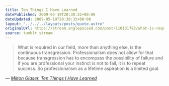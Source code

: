 ```yaml
---
title: Ten Things I Have Learned
datePublished: 2009-05-19T20:38:32+00:00
dateUpdated: 2009-05-19T20:38:32+00:00
layout: "../../../layouts/posts/quote.astro"
originalUrl: https://stream.anglepoised.com/post/110131782/what-is-required-in-our-field-more-than-anything
source: tumblr stream
---
```


> What is required in our field, more than anything else, is the continuous transgression. Professionalism does not allow for that because transgression has to encompass the possibility of failure and if you are professional your instinct is not to fail, it is to repeat success. So professionalism as a lifetime aspiration is a limited goal.

— <cite>[Milton Glaser, _Ten Things I Have Learned_](https://www.miltonglaser.com/milton/c:essays/#3)</cite>
